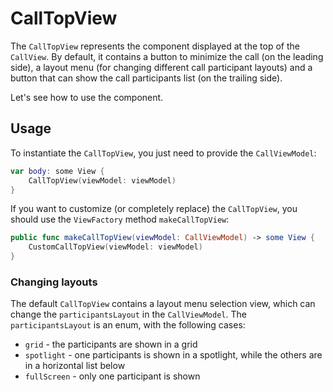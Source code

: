 # CallTopView

The `CallTopView` represents the component displayed at the top of the `CallView`. By default, it contains a button to minimize the call (on the leading side), a layout menu (for changing different call participant layouts) and a button that can show the call participants list (on the trailing side).

Let's see how to use the component.

## Usage

To instantiate the `CallTopView`, you just need to provide the `CallViewModel`:

```swift
var body: some View {
    CallTopView(viewModel: viewModel)
}
```

If you want to customize (or completely replace) the `CallTopView`, you should use the `ViewFactory` method `makeCallTopView`:

```swift
public func makeCallTopView(viewModel: CallViewModel) -> some View {
    CustomCallTopView(viewModel: viewModel)
}
```

### Changing layouts

The default `CallTopView` contains a layout menu selection view, which can change the `participantsLayout` in the `CallViewModel`. The `participantsLayout` is an enum, with the following cases:
- `grid` - the participants are shown in a grid
- `spotlight` - one participants is shown in a spotlight, while the others are in a horizontal list below
- `fullScreen` - only one participant is shown